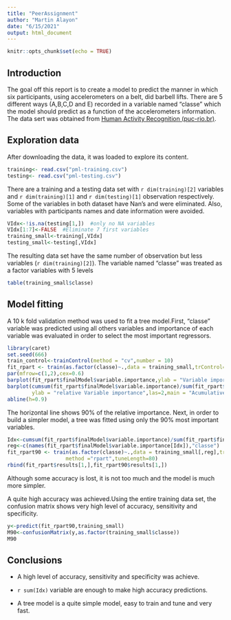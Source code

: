 ---
title: "PeerAssignment"
author: "Martin Alayon"
date: "6/15/2021"
output: html_document
---

```{r setup, include=FALSE}
knitr::opts_chunk$set(echo = TRUE)
```

## Introduction

The goal off this report is to create a model to predict the manner in which six participants, using accelerometers on a belt, did barbell lifts. There are 5 different ways (A,B,C,D and E) recorded in a variable named "classe" which the model should predict as a function of the accelerometers information. The data sert was obtained from [Human Activity Recognition (puc-rio.br)](http://groupware.les.inf.puc-rio.br/har).

## Exploration data

After downloading the data, it was loaded to explore its content.

```{r Load}
training<- read.csv("pml-training.csv")
testing<- read.csv("pml-testing.csv")
```

There are a training and a testing data set with `r dim(training)[2]` variables and `r dim(training)[1]` and `r dim(testing)[1]` observation respectively. Some of the variables in both dataset have Nan's and were eliminated. Also, variables with participants names and date information were avoided.

```{r chop}
VIdx<-!is.na(testing[1,])  #only no NA variables
VIdx[1:7]<-FALSE  #Eliminate 7 first variables
training_small<-training[,VIdx]
testing_small<-testing[,VIdx]
```

The resulting data set have the same number of observation but less variables (`r dim(training)[2]`). The variable named "classe" was treated as a factor variables with 5 levels

```{r}
table(training_small$classe)
```

## Model fitting

A 10 k fold validation method was used to fit a tree model.First, "classe" variable was predicted using all others variables and importance of each variable was evaluated in order to select the most important regressors.

```{r }
library(caret)
set.seed(666)
train_control<-trainControl(method = "cv",number = 10)
fit_rpart <- train(as.factor(classe)~.,data = training_small,trControl=train_control,method ="rpart",tuneLength=80)
par(mfrow=c(1,2),cex=0.6)
barplot(fit_rpart$finalModel$variable.importance,ylab = "Variable importance",las=2,main = "Variable importance")
barplot(cumsum(fit_rpart$finalModel$variable.importance)/sum(fit_rpart$finalModel$variable.importance),
        ylab = "relative Variable importance",las=2,main = "Acumulative sum of Variable importance")
abline(h=0.9)
```

The horizontal line shows 90% of the relative importance. Next, in order to build a simpler model, a tree was fitted using only the 90% most important variables.

```{r}
Idx<-cumsum(fit_rpart$finalModel$variable.importance)/sum(fit_rpart$finalModel$variable.importance)<0.9
reg<-c(names(fit_rpart$finalModel$variable.importance[Idx]),"classe")
fit_rpart90 <- train(as.factor(classe)~.,data = training_small[,reg],trControl=train_control,
                   method ="rpart",tuneLength=80)
rbind(fit_rpart$results[1,],fit_rpart90$results[1,])
```

Although some accuracy is lost, it is not too much and the model is much more simpler.

A quite high accuracy was achieved.Using the entire training data set, the confusion matrix shows very high level of accuracy, sensitivity and specificity.

```{r}
y<-predict(fit_rpart90,training_small)
M90<-confusionMatrix(y,as.factor(training_small$classe))
M90
```

## Conclusions

-   A high level of accuracy, sensitivity and specificity was achieve.

-   `r sum(Idx)` variable are enough to make high accuracy predictions.

-   A tree model is a quite simple model, easy to train and tune and very fast.
